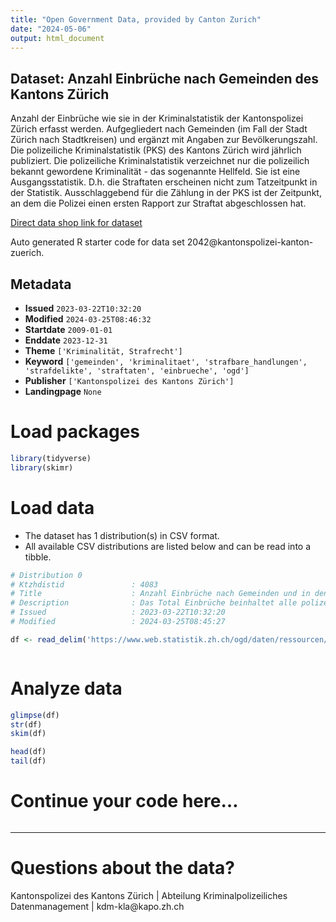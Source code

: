 ```yaml
---
title: "Open Government Data, provided by Canton Zurich"
date: "2024-05-06"
output: html_document
---
```


## Dataset: Anzahl Einbrüche nach Gemeinden des Kantons Zürich

Anzahl der Einbrüche wie sie in der Kriminalstatistik der Kantonspolizei Zürich erfasst werden. Aufgegliedert nach Gemeinden (im Fall der Stadt Zürich nach Stadtkreisen) und ergänzt mit Angaben zur Bevölkerungszahl. Die polizeiliche Kriminalstatistik (PKS) des Kantons Zürich wird jährlich publiziert. Die polizeiliche Kriminalstatistik verzeichnet nur die polizeilich bekannt gewordene Kriminalität - das sogenannte Hellfeld. Sie ist eine Ausgangsstatistik. D.h. die Straftaten erscheinen nicht zum Tatzeitpunkt in der Statistik. Ausschlaggebend für die Zählung in der PKS ist der Zeitpunkt, an dem die Polizei einen ersten Rapport zur Straftat abgeschlossen hat.

[Direct data shop link for dataset](https://www.zh.ch/de/politik-staat/statistik-daten/datenkatalog.html#/datasets/2042@kantonspolizei-kanton-zuerich)

Auto generated R starter code for data set 2042@kantonspolizei-kanton-zuerich.

## Metadata

- **Issued** `2023-03-22T10:32:20`
- **Modified** `2024-03-25T08:46:32`
- **Startdate** `2009-01-01`
- **Enddate** `2023-12-31`
- **Theme** `['Kriminalität, Strafrecht']`
- **Keyword** `['gemeinden', 'kriminalitaet', 'strafbare_handlungen', 'strafdelikte', 'straftaten', 'einbrueche', 'ogd']`
- **Publisher** `['Kantonspolizei des Kantons Zürich']`
- **Landingpage** `None`


# Load packages

```r

library(tidyverse)
library(skimr)

```

# Load data

-   The dataset has 1 distribution(s) in CSV format.
-   All available CSV distributions are listed below and can be read into a tibble.

```r

# Distribution 0
# Ktzhdistid               : 4083
# Title                    : Anzahl Einbrüche nach Gemeinden und in den Stadtkreisen der Stadt Zürich
# Description              : Das Total Einbrüche beinhaltet alle polizeilich bekannten, vollendeten und versuchten Einbruchs- und Einschleichdiebstähle. Die Bevölkerungszahlen sind der Einwohnerstatistik des Bundes am Ende des Vorjahres entnommen (bis 2010 ESPOP, ab 2011 STATPOP). Damit wird die Häufigkeitszahl berechnet (Anzahl registrierten Straftaten pro 1000 Einwohner). 
# Issued                   : 2023-03-22T10:32:20
# Modified                 : 2024-03-25T08:45:27

df <- read_delim('https://www.web.statistik.zh.ch/ogd/daten/ressourcen/KTZH_00002042_00004083.csv')



```

# Analyze data

```r

glimpse(df)
str(df)
skim(df)

head(df)
tail(df)

```

# Continue your code here...

```r

```

------------------------------------------------------------------------

# Questions about the data?

Kantonspolizei des Kantons Zürich | Abteilung Kriminalpolizeiliches Datenmanagement | kdm-kla@kapo.zh.ch
